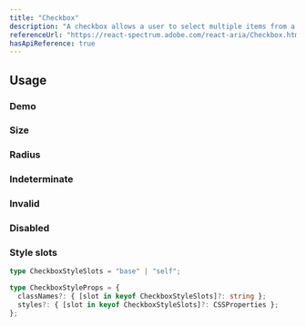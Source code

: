 ```yaml
---
title: "Checkbox"
description: "A checkbox allows a user to select multiple items from a list of individual items, or to mark one individual item as selected."
referenceUrl: "https://react-spectrum.adobe.com/react-aria/Checkbox.html"
hasApiReference: true
---
```


## Usage

### Demo

<ComponentPreview slug="checkbox/demo" />

### Size

<ComponentPreview slug="checkbox/size" />

### Radius

<ComponentPreview slug="checkbox/radius" />

### Indeterminate

<ComponentPreview slug="checkbox/indeterminate" />

### Invalid

<ComponentPreview slug="checkbox/invalid" />

### Disabled

<ComponentPreview slug="checkbox/disabled" />

### Style slots

```ts
type CheckboxStyleSlots = "base" | "self";

type CheckboxStyleProps = {
  classNames?: { [slot in keyof CheckboxStyleSlots]?: string };
  styles?: { [slot in keyof CheckboxStyleSlots]?: CSSProperties };
};
```

<ComponentPreview slug="checkbox/styleSlots" />
